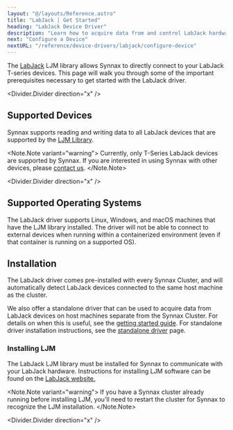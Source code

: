 ```yaml
---
layout: "@/layouts/Reference.astro"
title: "LabJack | Get Started"
heading: "LabJack Device Driver"
description: "Learn how to acquire data from and control LabJack hardware using Synnax."
next: "Configure a Device"
nextURL: "/reference/device-drivers/labjack/configure-device"
---
```



The [LabJack](https://support.labjack.com/docs/?l=en) LJM library allows Synnax to
directly connect to your LabJack T-series devices. This page will walk you through some
of the important prerequisites necessary to get started with the LabJack driver.

<Divider.Divider direction="x" />

## Supported Devices

Synnax supports reading and writing data to all LabJack devices that are supported by
the [LJM Library](https://support.labjack.com/docs/ljm-software-installer-downloads-t4-t7-t8-digit).

<Note.Note variant="warning">
  Currently, only T-Series LabJack devices are supported by Synnax. If you are
  interested in using Synnax with other devices, please [contact
  us](https://www.synnaxlabs.com/contact).
</Note.Note>

<Divider.Divider direction="x" />

## Supported Operating Systems

The LabJack driver supports Linux, Windows, and macOS machines that have the LJM library
installed. The driver will not be able to connect to external devices when running
within a containerized environment (even if that container is running on a supported
OS).

## Installation

The LabJack driver comes pre-installed with every Synnax Cluster, and will automatically
detect LabJack devices connected to the same host machine as the cluster.

We also offer a standalone driver that can be used to acquire data from LabJack devices
on host machines separate from the Synnax Cluster. For details on when this is useful,
see the [getting started guide](/reference/device-drivers/get-started). For standalone
driver installation instructions, see the [standalone
driver](/reference/device-drivers/standalone) page.

### Installing LJM

The LabJack LJM library must be installed for Synnax to communicate with your LabJack
hardware. Instructions for installing LJM software can be found on the [LabJack
website.](<https://support.labjack.com/docs/ljm-software-installer-downloads-t4-t7-t8-digit#LJMSoftwareInstallerDownloads-T4,T7,T8,Digit-Windows(x86_64)LJMSoftwareInstallerDownloads>)

<Note.Note variant="warning">
  If you have a Synnax cluster already running before installing LJM, you'll need to
  restart the cluster for Synnax to recognize the LJM installation.
</Note.Note>

<Divider.Divider direction="x" />

